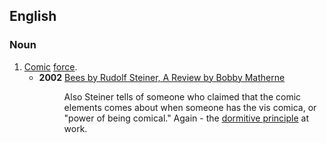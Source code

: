 ==English==

===Noun===
{{en-noun|-}}

# [[comic|Comic]] [[force]].
#* '''2002''' [http://www.doyletics.com/arj/beesrvw.htm#3fn Bees by Rudolf Steiner, A Review by Bobby Matherne]
#*: Also Steiner tells of someone who claimed that the comic elements comes about when someone has the vis comica, or "power of being comical." Again - the [[dormitive principle]] at work.
